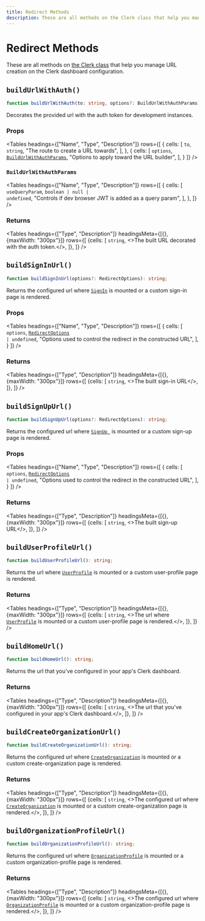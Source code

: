 ```yaml
---
title: Redirect Methods
description: These are all methods on the Clerk class that help you manage URL creation on the Clerk dashboard configuration.
---
```



# Redirect Methods

These are all methods on [the Clerk class](/docs/references/javascript/clerk/clerk) that help you manage URL creation on the Clerk dashboard configuration.

## `buildUrlWithAuth()`

```typescript
function buildUrlWithAuth(to: string, options?: BuildUrlWithAuthParams): string;
```

Decorates the provided url with the auth token for development instances.

### Props

<Tables
  headings={["Name", "Type", "Description"]}
  rows={[
  {
  cells: [
  <code>to</code>,
  <code>string</code>,
  "The route to create a URL towards",
  ],
  },
  {
  cells: [
  <code>options</code>,
  <code><a href="#buildurlwithauthparams">BuildUrlWithAuthParams</a></code>,
  "Options to apply toward the URL builder",
  ],
  }
  ]}
/>

### `BuildUrlWithAuthParams`

<Tables
  headings={["Name", "Type", "Description"]}
  rows={[
  {
  cells: [
  <code>useQueryParam</code>,
  <code>boolean | null | undefined</code>,
  "Controls if dev browser JWT is added as a query param",
  ],
  },
  ]}
/>


### Returns

<Tables
  headings={["Type", "Description"]}
  headingsMeta={[{}, {maxWidth: "300px"}]}
  rows={[
  {cells: [
  <code>string</code>,
  <>The built URL decorated with the auth token.</>,
  ]},
  ]}
/>

## `buildSignInUrl()`

```typescript
function buildSignInUrl(options?: RedirectOptions): string;
```

Returns the configured url where <code><a href="/reference-js/clerk/sign-in">SignIn</a></code> is mounted or a custom sign-in page is rendered.

### Props

<Tables
  headings={["Name", "Type", "Description"]}
  rows={[
  {
  cells: [
  <code>options</code>,
  <code><a href="/reference-js/types/redirect-options">RedirectOptions</a> | undefined</code>,
  "Options used to control the redirect in the constructed URL",
  ],
  }
  ]}
/>

### Returns

<Tables
  headings={["Type", "Description"]}
  headingsMeta={[{}, {maxWidth: "300px"}]}
  rows={[
  {cells: [
  <code>string</code>,
  <>The built sign-in URL</>,
  ]},
  ]}
/>


## `buildSignUpUrl()`

```typescript
function buildSignUpUrl(options?: RedirectOptions): string;
```

Returns the configured url where <code><a href="/reference-js/clerk/sign-up">SignUp </a></code> is mounted or a custom sign-up page is rendered.

### Props

<Tables
  headings={["Name", "Type", "Description"]}
  rows={[
  {
  cells: [
  <code>options</code>,
  <code><a href="/reference-js/types/redirect-options">RedirectOptions</a> | undefined</code>,
  "Options used to control the redirect in the constructed URL",
  ],
  }
  ]}
/>

### Returns

<Tables
  headings={["Type", "Description"]}
  headingsMeta={[{}, {maxWidth: "300px"}]}
  rows={[
  {cells: [
  <code>string</code>,
  <>The built sign-up URL</>,
  ]},
  ]}
/>

## `buildUserProfileUrl()`

```typescript
function buildUserProfileUrl(): string;
```

Returns the url where <code><a href="">UserProfile</a></code> is mounted or a custom user-profile page is rendered.

### Returns

<Tables
  headings={["Type", "Description"]}
  headingsMeta={[{}, {maxWidth: "300px"}]}
  rows={[
  {cells: [
  <code>string</code>,
  <>The url where <code><a href="">UserProfile</a></code> is mounted or a custom user-profile page is rendered.</>,
  ]},
  ]}
/>

## `buildHomeUrl()`

```typescript
function buildHomeUrl(): string;
```

Returns the url that you've configured in your app's Clerk dashboard.

### Returns

<Tables
  headings={["Type", "Description"]}
  headingsMeta={[{}, {maxWidth: "300px"}]}
  rows={[
  {cells: [
  <code>string</code>,
  <>The url that you've configured in your app's Clerk dashboard.</>,
  ]},
  ]}
/>


## `buildCreateOrganizationUrl()`

```typescript
function buildCreateOrganizationUrl(): string;
```

Returns the configured url where <code><a href="/reference-js/clerk/create-organization">CreateOrganization</a></code> is mounted or a custom create-organization page is rendered.

### Returns

<Tables
  headings={["Type", "Description"]}
  headingsMeta={[{}, {maxWidth: "300px"}]}
  rows={[
  {cells: [
  <code>string</code>,
  <>The configured url where <code><a href="/reference-js/clerk/create-organization">CreateOrganization</a></code> is mounted or a custom create-organization page is rendered.</>,
  ]},
  ]}
/>


## `buildOrganizationProfileUrl()`

```typescript
function buildOrganizationProfileUrl(): string;
```

Returns the configured url where <code><a href="/reference-js/clerk/organization-profile">OrganizationProfile</a></code> is mounted or a custom organization-profile page is rendered.

### Returns

<Tables
  headings={["Type", "Description"]}
  headingsMeta={[{}, {maxWidth: "300px"}]}
  rows={[
  {cells: [
  <code>string</code>,
  <>The configured url where <code><a href="/reference-js/clerk/organization-profile">OrganizationProfile</a></code> is mounted or a custom organization-profile page is rendered.</>,
  ]},
  ]}
/>
